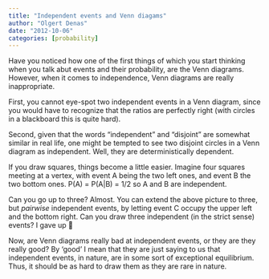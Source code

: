 ```yaml
---
title: "Independent events and Venn diagams"
author: "Olgert Denas"
date: "2012-10-06"
categories: [probability]
---
```


Have you noticed how one of the first things of which you start thinking when you talk abut events and their probability, are the Venn diagrams. However, when it comes to independence, Venn diagrams are really inappropriate.

First, you cannot eye-spot two independent events in a Venn diagram, since you would have to recognize that the ratios are perfectly right (with circles in a blackboard this is quite hard).

Second, given that the words “independent” and “disjoint” are somewhat similar in real life, one might be tempted to see two disjoint circles in a Venn diagram as independent. Well, they are deterministically dependent.

If you draw squares, things become a little easier. Imagine four squares meeting at a vertex, with event A being the two left ones, and  event B the two bottom ones. P(A) = P(A|B) = 1/2 so A and B are independent.

Can you go up to three? Almost. You can extend the above picture to three, but *pairwise* independent events, by letting event C occupy the upper left and the bottom right. Can you draw three independent (in the strict sense) events? I gave up 🙂

Now, are Venn diagrams really bad at independent events, or they are they really good? By ‘good’ I mean that they are just saying to us that independent events, in nature, are in some sort of exceptional equilibrium. Thus, it should be as hard to draw them as they are rare in nature.